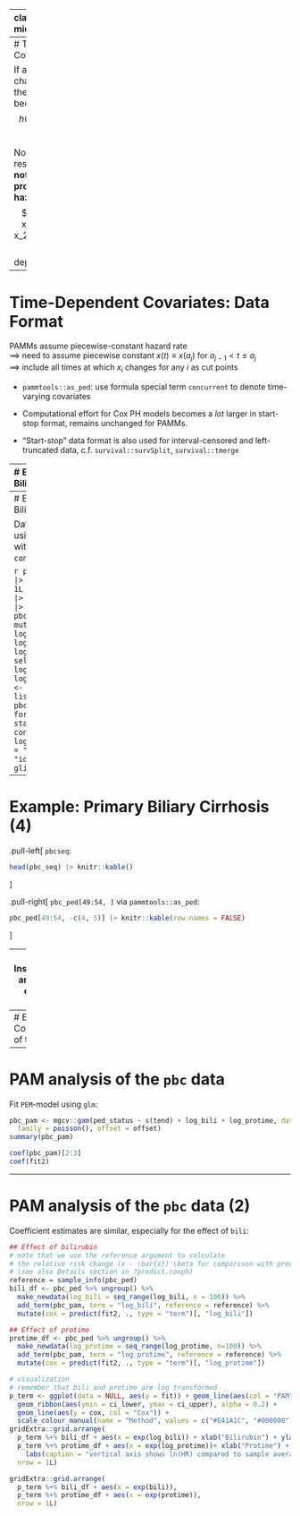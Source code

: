 
---
class: inverse, middle, center

.center[
.font120[
**Time-dependent Covariates**
]
]

<html>
  <div style=---float:left></div>
  <hr color='#005500' size=1px width=900pxpx>
</html>


---
# Time-Dependent Covariates (TDCs)

If a covariate $x$ changes over time $t$, the hazard rate becomes
$$h(t | x_i(t))=h_0(t)\exp(x_i(t)\beta).$$ 

Note that the resulting model **does not have proportional hazards**, since
$$\frac{\lambda(t, x_1(t))}{\lambda(t, x_2(t))}=\exp((x_1(t)-x_2(t))'\beta)$$
depends on $t$.

---
# Time-Dependent Covariates: Data Format

PAMMs assume piecewise-constant hazard rate  
$\implies$ need to assume piecewise constant $x(t) \equiv x\left(a_j\right)$ for $a_{j-1} < t \leq a_{j}$  
$\implies$ include all times at which $x_i$ changes for any $i$ as cut points

- `pammtools::as_ped`: use formula special term `concurrent` to denote time-varying covariates

- Computational effort for Cox PH models becomes a *lot* larger in start-stop format, remains unchanged for PAMMs.
- "Start-stop" data format is also used for interval-censored and left-truncated data, c.f. `survival::survSplit`, `survival::tmerge`


---
# Example: Primary Biliary Cirrhosis

.pull-left[ 
`survival::pbc`:
```r
data("pbc", package = "survival")
head(survival::pbc)[, c(1:5, 11, 12)] |> knitr::kable()
```
]
.pull-right[ 
`survival::pbcseq`:  
```r
head(survival::pbcseq)[, c(1, 4:5, 7, 12, 18)] |> knitr::kable()
```
]

---
# Example: Primary Biliary Cirrhosis (2)

Data transformation using `as_ped` function with formula special `concurrent`:

```r
pbc_clean <- pbc  |>  
  mutate(status = 1L * (status == 2)) |>
  filter(id <= 312) |>  select(id:sex) 
pbc_seq <- pbcseq |>  
  mutate(log_bili = log(bili), log_protime = log(protime)) |>  
  select(id, day, log_bili, log_protime)  
pbc_ped <- as_ped(
  data = list(pbc_clean, pbc_seq), #!!
  formula = Surv(time, status) ~ . + concurrent(log_bili, log_protime, tz_var = "day"), #!!
  id = "id")
glimpse(pbc_ped)
```

---
# Example: Primary Biliary Cirrhosis (4)

.pull-left[ 
`pbcseq`:  
```r
head(pbc_seq) |> knitr::kable()
```
]

.pull-right[ 
`pbc_ped[49:54, ]` via `pammtools::as_ped`:  
```r
pbc_ped[49:54, -c(4, 5)] |> knitr::kable(row.names = FALSE)
```
]

---
# Instantaneous and delayed effects of TDCs

Default is *concurrent* or instantaneous effect:  

- covariate value $x_i(t)$ observed at $t = a_j$ instantaneously affects the
hazard starting from interval $(a_j, a_{j+1}]$ until the next change in $x$ or end of follow-up. 

*Lagged* effects:

- use  `lag` argument in `concurrent` to specify time-delayed effect of $x_i(t)$
- covariate value $x_i(t)$ observed at $t = a_j$ affects the
hazard starting from later interval $(a_j + \texttt{lag}, \ldots]$ until the next (lagged) change in $x$ or end of follow-up.

Much more generally, **pammtools** can also be used to fit delayed and time-limited, cumulative and time-varying effects of TDCs, so called
exposure-lag response associations (ELRA, `r Citet(bib, "bender_penalized_2019")`)

---
# Extended Cox analysis of the `pbc` data
```r
# code adapted from vignette("timedep", package="survival")
temp <- subset(pbc_clean, select = c(id:sex)) # baseline
pbc2 <- survival::tmerge(temp, temp, id = id, death = event(time, status)) #set range
pbc2 <- survival::tmerge(pbc2, pbc_seq, id = id, log_bili = tdc(day, log_bili),
  log_protime = tdc(day, log_protime))
```
.pull-left[ 
Use baseline measurements only:
```r
fit1 <- coxph(Surv(time, status == 2) ~ 
                log(bili) + log(protime), 
              data = subset(pbc, id <= 312))
cbind(coef(fit1), confint(fit1)) |> exp() |> kable()
```
]
.pull-right[ 
Use all measurements:
```r
fit2 <- coxph(Surv(tstart, tstop, death == 1) ~ 
                log_bili + log_protime, 
              data = pbc2)
cbind(coef(fit2), confint(fit2)) |> exp() |> kable()
```
]
.center[
$\implies$ substantial differences
]
---
# PAM analysis of the `pbc` data
Fit `PEM`-model using `glm`:

```r
pbc_pam <- mgcv::gam(ped_status ~ s(tend) + log_bili + log_protime, data = pbc_ped,
  family = poisson(), offset = offset)
summary(pbc_pam)

coef(pbc_pam)[2:3]
coef(fit2)
```

---
# PAM analysis of the `pbc` data (2)
Coefficient estimates are similar, especially for the
effect of `bili`:
```r
## Effect of bilirubin
# note that we use the reference argument to calculate
# the relative risk change (x - \bar{x})'\beta for comparison with predict.coxph
# (see also Details section in ?predict.coxph)
reference = sample_info(pbc_ped)
bili_df <- pbc_ped %>% ungroup() %>%
  make_newdata(log_bili = seq_range(log_bili, n = 100)) %>%
  add_term(pbc_pam, term = "log_bili", reference = reference) %>%
  mutate(cox = predict(fit2, ., type = "term")[, "log_bili"])

## Effect of protime
protime_df <- pbc_ped %>% ungroup() %>%
  make_newdata(log_protime = seq_range(log_protime, n=100)) %>%
  add_term(pbc_pam, term = "log_protime", reference = reference) %>%
  mutate(cox = predict(fit2, ., type = "term")[, "log_protime"])

# visualization
# remember that bili and protime are log transformed
p_term <- ggplot(data = NULL, aes(y = fit)) + geom_line(aes(col = "PAM")) +
  geom_ribbon(aes(ymin = ci_lower, ymax = ci_upper), alpha = 0.2) +
  geom_line(aes(y = cox, col = "Cox")) +
  scale_colour_manual(name = "Method", values = c("#E41A1C", "#000000"))
gridExtra::grid.arrange(
  p_term %+% bili_df + aes(x = exp(log_bili)) + xlab("Bilirubin") + ylab("ln(HR)"),
  p_term %+% protime_df + aes(x = exp(log_protime))+ xlab("Protime") + ylab("ln(HR)") + 
    labs(caption = "vertical axis shows ln(HR) compared to sample average"),
  nrow = 1L)
```

```r
gridExtra::grid.arrange(
  p_term %+% bili_df + aes(x = exp(bili)),
  p_term %+% protime_df + aes(x = exp(protime)),
  nrow = 1L)
```

